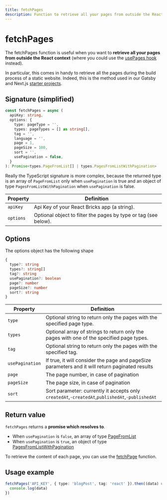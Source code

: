 ```yaml
---
title: fetchPages
description: Function to retrieve all your pages from outside the React context
---
```


# fetchPages

The fetchPages function is useful when you want to **retrieve all your pages from outside the React context** (where you could use the [usePages hook](/api-reference/hooks/use-pages) instead).

In particular, this comes in handy to retrieve all the pages during the build process of a static website. Indeed, this is the method used in our Gatsby and Next.js [starter projects](/docs/getting-started/starter-projects).

## Signature (simplified)

```ts
const fetchPages = async (
  apiKey: string,
  options: {
    type: pageType = '',
    types: pageTypes = [] as string[],
    tag = '',
    language = '',
    page = 1,
    pageSize = 100,
    sort = '',
    usePagination = false,
  }
): Promise<types.PageFromList[] | types.PagesFromListWithPagination>
```

Really the TypeScript signature is more complex, because the returned type is an array of `PageFromList` only when `usePagination` is true and an object of type `PagesFromListWithPagination` when `usePagination` is false.

| Property  | Definition                                                      |
| --------- | --------------------------------------------------------------- |
| `apiKey`  | Api Key of your React Bricks app (a string).                    |
| `options` | Optional object to filter the pages by type or tag (see below). |

## Options

The options object has the following shape

```ts
{
  type?: string
  types?: string[]
  tag?: string
  usePagination?: boolean
  page?: number
  pageSize?: number
  sort?: string
}
```

| Property        | Definition                                                                                      |
| --------------- | ----------------------------------------------------------------------------------------------- |
| `type`          | Optional string to return only the pages with the specified page type.                          |
| `types`         | Optional array of strings to return only the pages with one of the specified page types.        |
| `tag`           | Optional string to return only the pages with the specified tag.                                |
| `usePagination` | If true, it will consider the page and pageSize parameters and it will return paginated results |
| `page`          | The page number, in case of pagination                                                          |
| `pageSize`      | The page size, in case of pagination                                                            |
| `sort`          | Sort parameter: currently it accepts only `createdAt`,`-createdAt`,`publishedAt`,`-publishedAt` |

## Return value

`fetchPages` returns a **promise which resolves to**.

- When `usePagination` is `false`, an array of type [PageFromList](/api-reference/types/types#pagefromlist)
- When `usePagination` is `true`, an object of type [PagesFromListWithPagination](/api-reference/types/types#pagefromlistwithpagination)

To retrieve the content of each page, you can use the [fetchPage](fetch-page) function.

## Usage example

```ts highlight=1
fetchPages('API_KEY', { type: 'blogPost', tag: 'react' }).then((data) => {
  console.log(data)
})
```

